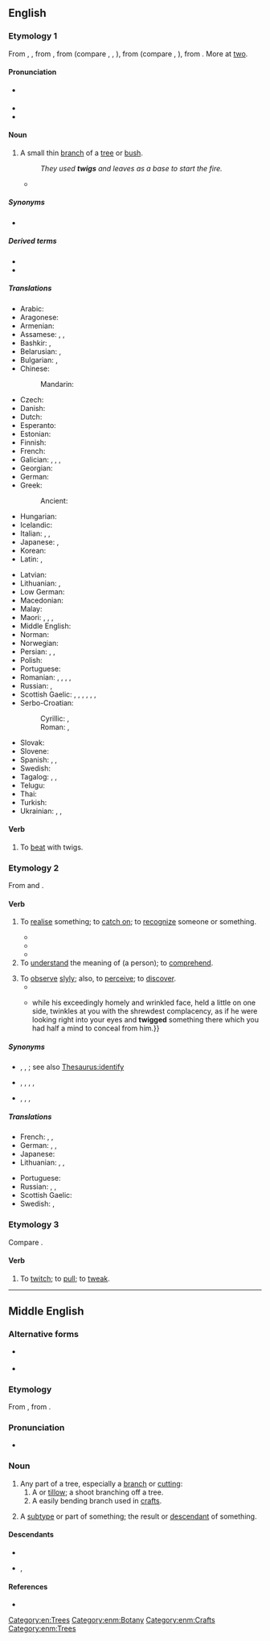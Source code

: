 ==English==

===Etymology 1===
From {{inh|en|enm|twig}}, {{m|enm|twyg}}, from {{inh|en|ang|twīg}}, from {{inh|en|gem-pro|*twīgą}} (compare {{cog|fy|twiich}}, {{cog|nl|twijg}}, {{cog|de|Zweig}}), from {{der|en|ine-pro|*dwigʰa-}} (compare {{cog|cu|двигъ||branch}}, {{cog|sq|degë||branch}}), from {{m|ine-pro|*dwóh₁}}. More at [[two]].

====Pronunciation====
* {{a|US}} {{IPA|en|/twɪɡ/|[tʰw̥ɪɡ]}}
* {{audio|en|en-us-twig.ogg|Audio (US)}}
* {{rhymes|en|ɪɡ}}

====Noun====
{{slim-wikipedia}}
{{en-noun}}

# A small thin [[branch]] of a [[tree]] or [[bush]].
#: ''They used '''twigs''' and leaves as a base to start the fire.''
#* {{quote-book|en|year=1907|author=[[w:Harold Edward Bindloss|Harold Bindloss]]
|title=The Dust of Conflict
|chapter=1|url=http://openlibrary.org/works/OL4429277W
|passage=A beech wood with silver firs in it rolled down the face of the hill, and the maze of leafless '''twigs''' and dusky spires cut sharp against the soft blueness of the evening sky.}}

=====Synonyms=====
* {{l|en|tillow}}

=====Derived terms=====
* {{l|en|off one's twig}}
* {{l|en|twig and berries}}

=====Translations=====
{{trans-top|a small thin branch}}
* Arabic: {{t|ar|غُصَّيْن|m}}
* Aragonese: {{t+|an|branca}}
* Armenian: {{t+|hy|շիվ|sc=Armn}}
* Assamese: {{t|as|ঠানি}}, {{t|as|ঠালি}}, {{t|as|ডালি}}
* Bashkir: {{t|ba|ботаҡ|sc=Cyrl}}, {{t|ba|сыбыҡ|sc=Cyrl}}
* Belarusian: {{t+|be|галіна́|f|sc=Cyrl}}, {{t|be|галі́нка|f}}
* Bulgarian: {{t+|bg|кло́нка|f}}, {{t+|bg|ве́йка|f}}
* Chinese:
*: Mandarin: {{t+|cmn|枝|tr=zhī|sc=Hani}}
* Czech: {{t+|cs|větvička|f}}
* Danish: {{t+|da|kvist|c}}
* Dutch: {{t+|nl|twijg}}
* Esperanto: {{t|eo|branĉeto }}
* Estonian: {{t-needed|et}}
* Finnish: {{t+|fi|varpu}}
* French: {{t+|fr|brindille|f}}
* Galician: {{t|gl|guizo|m}}, {{t|gl|bringa|f}}, {{t|gl|verga|f}}, {{t|gl|garabullo|m}}
* Georgian: {{t-needed|ka}}
* German: {{t+|de|Zweig|m}}
* Greek:
*: Ancient: {{t|grc|κάρφος|n}}
* Hungarian: {{t+|hu|gally}}
* Icelandic: {{t+|is|kvistur|m}}
* Italian: {{t+|it|ramoscello|m}}, {{t+|it|verga|f}}, {{t+|it|rametto|m}}
* Japanese: {{t|ja|小枝|tr=こえだ, koeda}}, {{t+|ja|枝|tr=えだ, eda|sc=Jpan}}
* Korean: {{t+|ko|나뭇가지}}
* Latin: {{t|la|rāmulus|m}}, {{t|la|virga|f}}
{{trans-mid}}
* Latvian: {{t-needed|lv}}
* Lithuanian: {{t|lt|šakelė|f}}, {{t+|lt|šaka|f}}
* Low German: {{t|nds|Twieg|m}}
* Macedonian: {{t|mk|гранче|n}}
* Malay: {{t|ms|ranting}}
* Maori: {{t|mi|tākupu}}, {{t|mi|kōetoeto}} {{qualifier|used in the plural}}, {{t|mi|rārā}}, {{t|mi|puaka}}
* Middle English: {{t|enm|twygge}}
* Norman: {{t|nrf|brantchette|f}}
* Norwegian: {{t|no|kvist|m}}
* Persian: {{t+|fa|ترکه|tr=tarke|sc=fa-Arab}}, {{t+|fa|ازگ|tr=azg|sc=fa-Arab}}, {{t+|fa|برسم|tr=barsam|sc=fa-Arab}}
* Polish: {{t+|pl|gałązka|f}}
* Portuguese: {{t|pt|raminho|m}}
* Romanian: {{t+|ro|rămurea|f}}, {{t|ro|rămurică|f}}, {{t+|ro|nuia|f}}, {{t+|ro|vargă|f}}, {{t+|ro|smicea|f}}
* Russian: {{t+|ru|ве́тка|f}}, {{t+|ru|ве́точка|f}}
* Scottish Gaelic: {{t|gd|bioran|m}}, {{t+|gd|geug|f}}, {{t|gd|meanglan|m}}, {{t|gd|ògan|m}}, {{t|gd|òganach|m}}, {{t|gd|slat|m}}, {{t|gd|sprios|m}}
* Serbo-Croatian:
*: Cyrillic: {{t|sh|гранчица|f|sc=Cyrl}}, {{t|sh|вејка|f|sc=Cyrl}}
*: Roman: {{t+|sh|grančica|f}}, {{t+|sh|vejka|f}}
* Slovak: {{t|sk|vetvička|f}}
* Slovene: {{t+|sl|vejica|f}}
* Spanish: {{t|es|ramita|f}}, {{t|es|ramilla|f}}, {{t+|es|vara|f}}
* Swedish: {{t+|sv|kvist|c}}
* Tagalog: {{t|tl|siit}}, {{t|tl|gangaw}}, {{t|tl|sangay}}
* Telugu: {{t+|te|రెమ్మ}}
* Thai: {{t+|th|กิ่ง}}
* Turkish: {{t+|tr|çöp}}
* Ukrainian: {{t|uk|гі́лка|f}}, {{t|uk|гі́лочка|f}}, {{t|uk|галу́зка|f}}
{{trans-bottom}}

====Verb====
{{en-verb}}

# {{lb|en|transitive}} To [[beat]] with twigs.

===Etymology 2===
From {{bor|en|ga|-}} and {{bor|en|gd|-}} {{m|ga|tuig|t=to understand}}.

====Verb====
{{en-verb}}

# {{lb|en|colloquial|regional}} To [[realise]] something; to [[catch on]]; to [[recognize]] someone or something.
#: {{ux|en|He hasn't '''twigged''' that we're planning a surprise party for him.}}
#* {{quote-book|en|year=1765|chapter=A Song in High Life|title=The Merry Medley|volume=1|location=London|publisher=W. Hoggard|pageurl=https://books.google.com/books?id=8qaqE96UeY4C&pg=PA35|page=35|passage=I pray you now send me some dub, / A bottle or two to the needy. / I beg you won't bring it yourself, / The harman is at the Old-Bailey; / I'd rather you'd send it behalf, / For, if they '''twig''' you they'll nail you.}}
#* {{quote-book|en|year=1915|chapter=Putting on the Screw|title=Caught in the Net|by={{w|Émile Gaboriau}}|original=Les Esclaves de Paris|location=New York|publisher=Charles Scribner's Sons|pageurl=https://archive.org/details/caughtinnet00gabo/page/22/|page=23|passage=I '''twigged''' him at once, by the description you gave me. I never see a cove togged out as he was,—tall hat, light sit-down-upons, and a short coat—wasn't it cut short! but in really bang-up style.|translation=J'y ai '''reconnu''' le particulier que vous m'avez dit. Bien vêtu, ma foi! Chapeau rogné, tout plat, pantalon clair, en fourreau de parapluie, veston court, oh! mais d'un court... enfin, le dernier genre. }}
#* {{quote-web|en|date=2012-05-30|first=John E.|last=McIntyre| title=A future for copy editors| site=Baltimore Sun| url=http://www.baltimoresun.com/news/language-blog/bal-a-future-for-copy-editors-20120530,0,4576028.story?track=rss| passage=Well, with fewer people doing two or three times the work, you may have already '''twigged''' to this.}}
# To [[understand]] the meaning of (a person); to [[comprehend]].
#: {{ux|en|Do you '''twig''' me?}}
# To [[observe]] [[slyly]]; also, to [[perceive]]; to [[discover]].
#* {{quote-book|en|year=1763|authorlink=Samuel Foote|first=Samuel|last=Foote|title={{w|The Mayor of Garratt}}|others=act 2|passage=Now '''twig''' him; now mind him: mark how he hawls his muscles about.}}
#* {{quote-book|en|year=1863|authorlink=Nathaniel Hawthorne|first=Nathaniel|last=Hawthorne|title=[[gutenberg:8090|Our Old Home]]|passage=This excellent man appears to have sunk into himself in a sitting posture, {{...|with a thin leg crossed over his knee, a book in one hand, and a finger of the other under his chin, I believe, or applied to the side of his nose, or to some equally familiar purpose;}} while his exceedingly homely and wrinkled face, held a little on one side, twinkles at you with the shrewdest complacency, as if he were looking right into your eyes and '''twigged''' something there which you had half a mind to conceal from him.}}

=====Synonyms=====
* {{sense|to realise something}} {{l|en|clock}}, {{l|en|get it}}, {{l|en|notice}}; see also [[Thesaurus:identify]]
* {{sense|to understand the meaning}} {{l|en|fathom}}, {{l|en|figure out}}, {{l|en|grasp}}, {{l|en|ken#Etymology_2}}, {{l|en|work out}}
* {{sense|to observe slyly}} {{l|en|check out}}, {{l|en|peep}}, {{l|en|spy on}}, {{l|en|surveil}}

=====Translations=====
{{trans-top|to realise something}}
* French: {{t+|fr|entraver}}, {{t+|fr|capter}}, {{t+|fr|piger}}
* German: {{t+|de|mitbekommen}}, {{t+|de|mitkriegen}}, {{qualifier|slang}} {{t+|de|checken}}
* Japanese: {{t+|ja|気づく|tr=kizuku}}
* Lithuanian: {{t+|lt|suvokti}}, {{t|lt|susigaudyti}}, {{t|lt|įsisąmoninti}}
{{trans-mid}}
* Portuguese: {{t+|pt|imaginar}}
* Russian: {{t+|ru|догада́ться}}, {{t+|ru|смекну́ть}}, {{qualifier|slang}} {{t+|ru|просе́чь}}
* Scottish Gaelic: {{t|gd|tuig}}
* Swedish: {{t+|sv|greppa}}, {{t+|sv|fatta}}
{{trans-bottom}}

===Etymology 3===
Compare {{m|en|tweak}}.

====Verb====
{{en-verb}}

# {{lb|en|obsolete|Scotland}} To [[twitch]]; to [[pull]]; to [[tweak]].

{{Webster 1913}}

[[Category:en:Trees]]

----

==Middle English==

===Alternative forms===
* {{q|Early ME}} {{alter|enm|twi|twiȝ}}
* {{alter|enm|twigge|twyg|twygge|tuyg}}

===Etymology===
From {{inh|enm|ang|twīg}}, from {{inh|enm|gem-pro|*twīgą}}.

===Pronunciation===
* {{IPA|enm|/twiɡ/|/twiː/}}

===Noun===
{{enm-noun|twigges}}

# Any part of a tree, especially a [[branch]] or [[cutting]]:
## A {{l|en|twig}} or [[tillow]]; a shoot branching off a tree.
## A easily bending branch used in [[crafts]].
# {{lb|enm|figurative|rare}} A [[subtype]] or part of something; the result or [[descendant]] of something.

====Descendants====
* {{desc|en|twig}}
* {{desc|sco|twigg}}, {{l|sco|tuigg}}

====References====
* {{R:MED Online|entry=twig (n.)   |id=MED47491 |accessdate=2018-08-08}}

[[Category:enm:Botany]]
[[Category:enm:Crafts]]
[[Category:enm:Trees]]